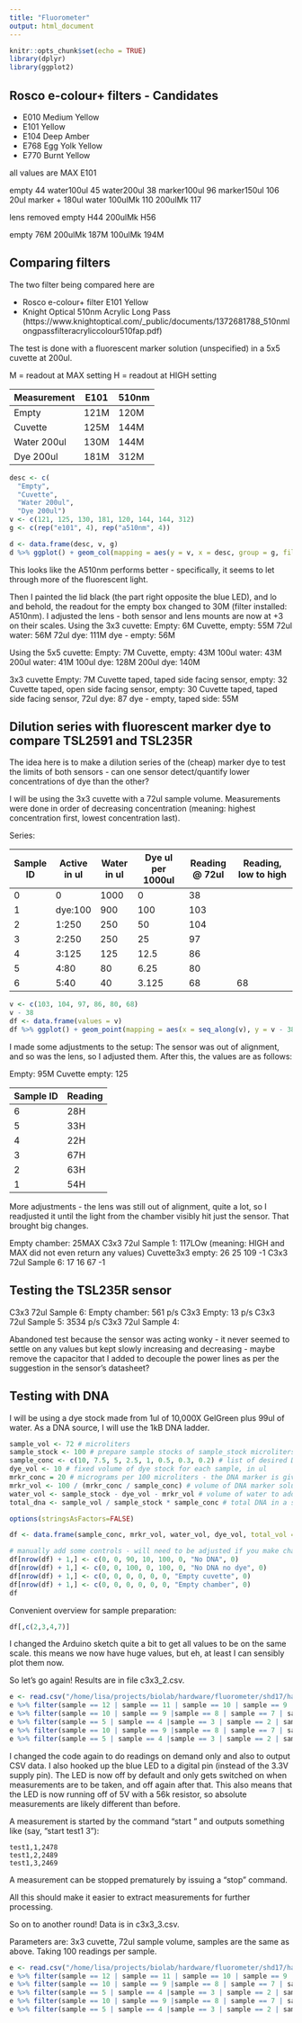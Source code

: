 ```yaml
---
title: "Fluorometer"
output: html_document
---
```


```r
knitr::opts_chunk$set(echo = TRUE)
library(dplyr)
library(ggplot2)
```

## Rosco e-colour+ filters - Candidates

* E010 Medium Yellow
* E101 Yellow
* E104 Deep Amber
* E768 Egg Yolk Yellow
* E770 Burnt Yellow

all values are MAX
E101

empty 44
water100ul  45
water200ul  38
marker100ul 96
marker150ul 106
20ul marker + 180ul water
100ulMk 110
200ulMk 117

lens removed
empty H44
200ulMk H56

empty 76M
200ulMk 187M
100ulMk 194M

## Comparing filters

The two filter being compared here are

* Rosco e-colour+ filter E101 Yellow
* Knight Optical 510nm Acrylic Long Pass (https://www.knightoptical.com/_public/documents/1372681788_510nmlongpassfilteracryliccolour510fap.pdf)

The test is done with a fluorescent marker solution (unspecified) in a 5x5 cuvette at 200ul.

M = readout at MAX setting
H = readout at HIGH setting

Measurement | E101 | 510nm
----------- | ---- | -----
Empty       | 121M | 120M
Cuvette     | 125M | 144M
Water 200ul | 130M | 144M 
Dye 200ul   | 181M | 312M

```r
desc <- c(
  "Empty",
  "Cuvette",
  "Water 200ul",
  "Dye 200ul")
v <- c(121, 125, 130, 181, 120, 144, 144, 312)
g <- c(rep("e101", 4), rep("a510nm", 4))

d <- data.frame(desc, v, g)
d %>% ggplot() + geom_col(mapping = aes(y = v, x = desc, group = g, fill = g), position = "dodge")
```

This looks like the A510nm performs better - specifically, it seems to let through more of the fluorescent light.

Then I painted the lid black (the part right opposite the blue LED), and lo and behold, the readout for the empty box changed to 30M (filter installed: A510nm).
I adjusted the lens - both sensor and lens mounts are now at +3 on their scales. Using the 3x3 cuvette:
Empty: 6M
Cuvette, empty: 55M
72ul water: 56M
72ul dye: 111M
dye - empty: 56M

Using the 5x5 cuvette:
Empty: 7M
Cuvette, empty: 43M
100ul water: 43M
200ul water: 41M
100ul dye: 128M
200ul dye: 140M

3x3 cuvette
Empty: 7M
Cuvette taped, taped side facing sensor, empty: 32
Cuvette taped, open side facing sensor, empty: 30
Cuvette taped, taped side facing sensor, 72ul dye: 87
dye - empty, taped side: 55M

## Dilution series with fluorescent marker dye to compare TSL2591 and TSL235R

The idea here is to make a dilution series of the (cheap) marker dye to test the limits of both sensors - can one sensor detect/quantify lower concentrations of dye than the other?

I will be using the 3x3 cuvette with a 72ul sample volume. Measurements were done in order of decreasing concentration (meaning: highest concentration first, lowest concentration last).

Series:

Sample ID | Active in ul | Water in ul | Dye ul per 1000ul | Reading @ 72ul | Reading, low to high |
-- | ------------ | ----------- | ----------------- | -------------- | -------------------- |
0  | 0            | 1000        | 0  | 38 |
1  | dye:100      | 900         | 100 | 103 |
2  | 1:250        | 250         | 50 | 104 |
3  | 2:250        | 250         | 25 | 97 |
4  | 3:125        | 125         | 12.5 | 86 |
5  | 4:80         | 80          | 6.25 | 80 |
6  | 5:40         | 40          | 3.125 | 68 | 68

```r
v <- c(103, 104, 97, 86, 80, 68)
v - 38
df <- data.frame(values = v)
df %>% ggplot() + geom_point(mapping = aes(x = seq_along(v), y = v - 38))
```

I made some adjustments to the setup: The sensor was out of alignment, and so was the lens, so I adjusted them. After this, the values are as follows:

Empty: 95M
Cuvette empty: 125

Sample ID | Reading |
--------- | ------- |
6 | 28H
5 | 33H
4 | 22H
3 | 67H
2 | 63H
1 | 54H

More adjustments - the lens was still out of alignment, quite a lot, so I readjusted it until the light from the chamber visibly hit just the sensor. That brought big changes.

Empty chamber: 25MAX
C3x3 72ul Sample 1: 117LOw (meaning: HIGH and MAX did not even return any values)
Cuvette3x3 empty: 26	25	109	-1
C3x3 72ul Sample 6: 17	16	67	-1

## Testing the TSL235R sensor

C3x3 72ul Sample 6: 
Empty chamber: 561 p/s
C3x3 Empty: 13 p/s
C3x3 72ul Sample 5: 3534 p/s
C3x3 72ul Sample 4: 

Abandoned test because the sensor was acting wonky - it never seemed to settle on any values but kept slowly increasing and decreasing - maybe remove the capacitor that I added to decouple the power lines as per the suggestion in the sensor's datasheet?

## Testing with DNA

I will be using a dye stock made from 1ul of 10,000X GelGreen plus 99ul of water.
As a DNA source, I will use the 1kB DNA ladder.

```r
sample_vol <- 72 # microliters
sample_stock <- 100 # prepare sample stocks of sample_stock microliters
sample_conc <- c(10, 7.5, 5, 2.5, 1, 0.5, 0.3, 0.2) # list of desired DNA concentrations in micrograms per 100 microliters
dye_vol <- 10 # fixed volume of dye stock for each sample, in ul
mrkr_conc = 20 # micrograms per 100 microliters - the DNA marker is given as 0.2mg/ml
mrkr_vol <- 100 / (mrkr_conc / sample_conc) # volume of DNA marker solution needed for each sample, in ul
water_vol <- sample_stock - dye_vol - mrkr_vol # volume of water to add to each sample
total_dna <- sample_vol / sample_stock * sample_conc # total DNA in a sample of volume sample_vol

options(stringsAsFactors=FALSE)

df <- data.frame(sample_conc, mrkr_vol, water_vol, dye_vol, total_vol = mrkr_vol + water_vol + dye_vol, total_dna, comment = c(""), ug_per_ul = sample_conc / 100)

# manually add some controls - will need to be adjusted if you make changes above
df[nrow(df) + 1,] <- c(0, 0, 90, 10, 100, 0, "No DNA", 0)
df[nrow(df) + 1,] <- c(0, 0, 100, 0, 100, 0, "No DNA no dye", 0)
df[nrow(df) + 1,] <- c(0, 0, 0, 0, 0, 0, "Empty cuvette", 0)
df[nrow(df) + 1,] <- c(0, 0, 0, 0, 0, 0, "Empty chamber", 0)
df
```

Convenient overview for sample preparation:

```r
df[,c(2,3,4,7)]
```

I changed the Arduino sketch quite a bit to get all values to be on the same scale. this means we now have huge values, but eh, at least I can sensibly plot them now.

So let's go again! Results are in file c3x3_2.csv.

```r
e <- read.csv("/home/lisa/projects/biolab/hardware/fluorometer/shd17/hardware/data/c3x3_2_1.csv")
e %>% filter(sample == 12 | sample == 11 | sample == 10 | sample == 9 |sample == 8 | sample == 7 | sample == 6 ) %>% group_by(sample) %>% ggplot() + geom_boxplot(mapping = aes(x = factor(sample), y = value, group = factor(sample)))
e %>% filter(sample == 10 | sample == 9 |sample == 8 | sample == 7 | sample == 6 ) %>% group_by(sample) %>% ggplot() + geom_boxplot(mapping = aes(x = factor(sample), y = value, group = factor(sample))) + scale_x_discrete(labels = rev(c("Ctrl - Water", "Ctrl - no DNA", "2ng/ul", "3ng/ul", "5ng/ul")))
e %>% filter(sample == 5 | sample == 4 |sample == 3 | sample == 2 | sample == 1 | sample == 10 | sample == 9) %>% group_by(sample) %>% ggplot() + geom_boxplot(mapping = aes(x = factor(sample), y = value, group = factor(sample)))+ scale_x_discrete(labels = rev(c("Ctrl - Water", "Ctrl - no DNA", "10ng/ul", "25ng/ul", "50ng/ul", "75ng/ul", "100ng/ul")))
e %>% filter(sample == 10 | sample == 9 |sample == 8 | sample == 7 | sample == 6 ) %>% group_by(sample) %>% ggplot() + geom_line(mapping = aes(x = reading, y = value, group = factor(sample), color = factor(sample))) 
e %>% filter(sample == 5 | sample == 4 |sample == 3 | sample == 2 | sample == 1 | sample == 10 | sample == 9) %>% group_by(sample) %>% ggplot() + geom_line(mapping = aes(x = reading, y = value, group = factor(sample), color = factor(sample)))
```

I changed the code again to do readings on demand only and also to output CSV data. I also hooked up the blue LED to a digital pin (instead of the 3.3V supply pin). The LED is now off by default and only gets switched on when measurements are to be taken, and off again after that. This also means that the LED is now running off of 5V with a 56k resistor, so absolute measurements are likely different than before.

A measurement is started by the command "start <samplename> <num-samples>" and outputs something like (say, "start test1 3"):

```
test1,1,2478
test1,2,2489
test1,3,2469
```

A measurement can be stopped prematurely by issuing a "stop" command.

All this should make it easier to extract measurements for further processing.

So on to another round! Data is in c3x3_3.csv.

Parameters are: 3x3 cuvette, 72ul sample volume, samples are the same as above. Taking 100 readings per sample.

```r
e <- read.csv("/home/lisa/projects/biolab/hardware/fluorometer/shd17/hardware/data/c3x3_3.csv")
e %>% filter(sample == 12 | sample == 11 | sample == 10 | sample == 9 |sample == 8 | sample == 7 | sample == 6 ) %>% group_by(sample) %>% ggplot() + geom_boxplot(mapping = aes(x = factor(sample), y = value, group = factor(sample)))
e %>% filter(sample == 10 | sample == 9 |sample == 8 | sample == 7 | sample == 6 ) %>% group_by(sample) %>% ggplot() + geom_boxplot(mapping = aes(x = factor(sample), y = value, group = factor(sample))) + scale_x_discrete(labels = rev(c("Ctrl - Water", "Ctrl - no DNA", "2ng/ul", "3ng/ul", "5ng/ul")))
e %>% filter(sample == 5 | sample == 4 |sample == 3 | sample == 2 | sample == 1 | sample == 10 | sample == 9) %>% group_by(sample) %>% ggplot() + geom_boxplot(mapping = aes(x = factor(sample), y = value, group = factor(sample)))+ scale_x_discrete(labels = rev(c("Ctrl - Water", "Ctrl - no DNA", "10ng/ul", "25ng/ul", "50ng/ul", "75ng/ul", "100ng/ul")))
e %>% filter(sample == 10 | sample == 9 |sample == 8 | sample == 7 | sample == 6 ) %>% group_by(sample) %>% ggplot() + geom_line(mapping = aes(x = reading, y = value, group = factor(sample), color = factor(sample))) 
e %>% filter(sample == 5 | sample == 4 |sample == 3 | sample == 2 | sample == 1 | sample == 10 | sample == 9) %>% group_by(sample) %>% ggplot() + geom_line(mapping = aes(x = reading, y = value, group = factor(sample), color = factor(sample)))
```